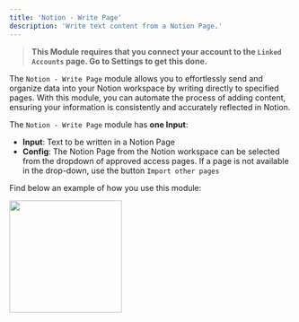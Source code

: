 ```yaml
---
title: 'Notion - Write Page'
description: 'Write text content from a Notion Page.'
---
```


>**This Module requires that you connect your account to the `Linked Accounts` page. Go to Settings to get this done.**

The `Notion - Write Page` module allows you to effortlessly send and organize data into your Notion workspace by writing directly to specified pages. With this module, you can automate the process of adding content, ensuring your information is consistently and accurately reflected in Notion. 

The `Notion - Write Page` module has **one Input**:

- **Input**: Text to be written in a Notion Page
- **Config**: The Notion Page from the Notion workspace can be selected from the dropdown of approved access pages. If a page is not available in the drop-down, use the button `Import other pages`

Find below an example of how you use this module:

<img height="200" src="/NReadPage.png"/>

